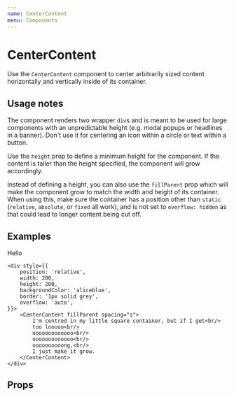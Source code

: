 ```yaml
---
name: CenterContent
menu: Components
---
```



# CenterContent

Use the `CenterContent` component to center arbitrarily sized content horizontally and vertically inside of its container.

## Usage notes

The component renders two wrapper `div`s and is meant to be used for large components with an unpredictable height (e.g. modal popups or headlines in a banner). Don't use it for centering an icon within a circle or text within a button.

Use the `height` prop to define a minimum height for the component. If the content is taller than the height specified, the component will grow accordingly.

Instead of defining a height, you can also use the `fillParent` prop which will make the component grow to match the width and height of its container. When using this, make sure the container has a position other than `static` (`relative`, `absolute`, or `fixed` all work), and is not set to `overflow: hidden` as that could lead to longer content being cut off.

## Examples

<Playground>
	<CenterContent height={350}>
		Hello <AndroidIcon />
	</CenterContent>

    <div style={{
    	position: 'relative',
    	width: 200,
    	height: 200,
    	backgroundColor: 'aliceblue',
    	border: '1px solid grey',
    	overflow: 'auto',
    }}>
    	<CenterContent fillParent spacing="s">
    		I'm centred in my little square container, but if I get<br/>
    		too looooo<br/>
    		ooooooooooooo<br/>
    		ooooooooooooo<br/>
    		oooooooooong,<br/>
    		I just make it grow.
    	</CenterContent>
    </div>

</Playground>

## Props

<Props of={CenterContent} />
